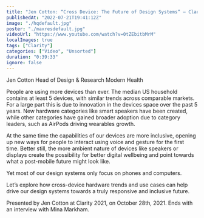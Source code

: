 ```yaml
---
title: "Jen Cotton: “Cross Device: The Future of Design Systems” — Clarity 2021"
publishedAt: "2022-07-21T19:41:12Z"
image: "./hqdefault.jpg"
poster: "./maxresdefault.jpg"
videoUrl: "https://www.youtube.com/watch?v=0tZEbitbMrM"
localImages: true
tags: ["Clarity"]
categories: ["Video", "Unsorted"]
duration: "0:39:33"
ignore: false
---
```


Jen Cotton Head of Design & Research Modern Health

People are using more devices than ever. The median US household contains at least 5 devices, with similar trends across comparable markets. For a large part this is due to innovation in the devices space over the past 5 years. New hardware categories like smart speakers have been created, while other categories have gained broader adoption due to category leaders, such as AirPods driving wearables growth.

At the same time the capabilities of our devices are more inclusive, opening up new ways for people to interact using voice and gesture for the first time. Better still, the more ambient nature of devices like speakers or displays create the possibility for better digital wellbeing and point towards what a post-mobile future might look like.

Yet most of our design systems only focus on phones and computers.

Let’s explore how cross-device hardware trends and use cases can help drive our design systems towards a truly responsive and inclusive future.

Presented by Jen Cotton at Clarity 2021, on October 28th, 2021. Ends with an interview with Mina Markham.
